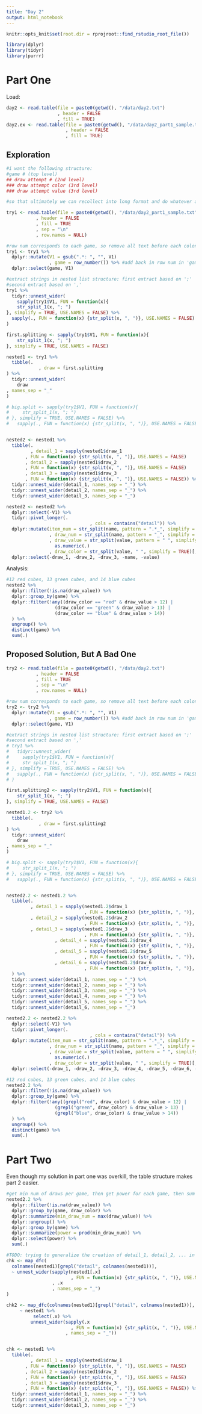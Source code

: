 ```yaml
---
title: "Day 2"
output: html_notebook
---
```


```r

knitr::opts_knit$set(root.dir = rprojroot::find_rstudio_root_file())

library(dplyr)
library(tidyr)
library(purrr)

```

# Part One

Load:

```r
day2 <- read.table(file = paste0(getwd(), "/data/day2.txt")
                   , header = FALSE
                   , fill = TRUE)
day2.ex <- read.table(file = paste0(getwd(), "/data/day2_part1_sample.txt")
                      , header = FALSE
                      , fill = TRUE)
```

## Exploration

```r
#i want the following structure:
#game # (top level)
## draw attempt # (2nd level)
### draw attempt color (3rd level)
### draw attempt value (3rd level)

#so that ultimately we can recollect into long format and do whatever analysis we want.

try1 <- read.table(file = paste0(getwd(), "/data/day2_part1_sample.txt")
           , header = FALSE
           , fill = TRUE
           , sep = "\n"
           , row.names = NULL)

#row num corresponds to each game, so remove all text before each colon
try1 <- try1 %>% 
  dplyr::mutate(V1 = gsub(".*: ", "", V1)
                , game = row_number()) %>% #add back in row num in 'game' col
  dplyr::select(game, V1)

#extract strings in nested list structure: first extract based on ';'
#second extract based on ','
try1 %>%
  tidyr::unnest_wider(
    sapply(try1$V1, FUN = function(x){
    str_split_1(x, "; ")
}, simplify = TRUE, USE.NAMES = FALSE) %>%
  sapply(., FUN = function(x) {str_split(x, ", ")}, USE.NAMES = FALSE)
)

first.splitting <- sapply(try1$V1, FUN = function(x){
    str_split_1(x, "; ")
}, simplify = TRUE, USE.NAMES = FALSE)

nested1 <- try1 %>%
  tibble(.
            , draw = first.splitting
) %>%
  tidyr::unnest_wider(
    draw
, names_sep = "_"
)

# big.split <- sapply(try1$V1, FUN = function(x){
#     str_split_1(x, "; ")
# }, simplify = TRUE, USE.NAMES = FALSE) %>%
#   sapply(., FUN = function(x) {str_split(x, ", ")}, USE.NAMES = FALSE)


nested2 <- nested1 %>%
  tibble(.
         , detail_1 = sapply(nested1$draw_1
       , FUN = function(x) {str_split(x, ", ")}, USE.NAMES = FALSE)
       , detail_2 = sapply(nested1$draw_2
       , FUN = function(x) {str_split(x, ", ")}, USE.NAMES = FALSE)
       , detail_3 = sapply(nested1$draw_3
       , FUN = function(x) {str_split(x, ", ")}, USE.NAMES = FALSE)) %>%
  tidyr::unnest_wider(detail_1, names_sep = "_") %>%
  tidyr::unnest_wider(detail_2, names_sep = "_") %>%
  tidyr::unnest_wider(detail_3, names_sep = "_")

nested2 <- nested2 %>%
  dplyr::select(-V1) %>%
  tidyr::pivot_longer(.
                               , cols = contains("detail")) %>%
  dplyr::mutate(item_num = str_split(name, pattern = ".*_", simplify = TRUE)[,2]
                , draw_num = str_split(name, pattern = "_", simplify = TRUE)[,2]
                , draw_value = str_split(value, pattern = " ", simplify = TRUE)[,1] %>%
                  as.numeric(.)
                , draw_color = str_split(value, " ", simplify = TRUE)[,2]) %>%
  dplyr::select(-draw_1, -draw_2, -draw_3, -name, -value)
```

Analysis:

```r
#12 red cubes, 13 green cubes, and 14 blue cubes
nested2 %>%
  dplyr::filter(!is.na(draw_value)) %>%
  dplyr::group_by(game) %>%
  dplyr::filter(!any((draw_color == "red" & draw_value > 12) |
                  (draw_color == "green" & draw_value > 13) |
                  (draw_color == "blue" & draw_value > 14))
  ) %>%
  ungroup() %>%
  distinct(game) %>%
  sum(.)
```

## Proposed Solution, But A Bad One

```r
try2 <- read.table(file = paste0(getwd(), "/data/day2.txt")
           , header = FALSE
           , fill = TRUE
           , sep = "\n"
           , row.names = NULL)

#row num corresponds to each game, so remove all text before each colon
try2 <- try2 %>% 
  dplyr::mutate(V1 = gsub(".*: ", "", V1)
                , game = row_number()) %>% #add back in row num in 'game' col
  dplyr::select(game, V1)

#extract strings in nested list structure: first extract based on ';'
#second extract based on ','
# try1 %>%
#   tidyr::unnest_wider(
#     sapply(try1$V1, FUN = function(x){
#     str_split_1(x, "; ")
# }, simplify = TRUE, USE.NAMES = FALSE) %>%
#   sapply(., FUN = function(x) {str_split(x, ", ")}, USE.NAMES = FALSE)
# )

first.splitting2 <- sapply(try2$V1, FUN = function(x){
    str_split_1(x, "; ")
}, simplify = TRUE, USE.NAMES = FALSE)

nested1.2 <- try2 %>%
  tibble(.
            , draw = first.splitting2
) %>%
  tidyr::unnest_wider(
    draw
, names_sep = "_"
)

# big.split <- sapply(try1$V1, FUN = function(x){
#     str_split_1(x, "; ")
# }, simplify = TRUE, USE.NAMES = FALSE) %>%
#   sapply(., FUN = function(x) {str_split(x, ", ")}, USE.NAMES = FALSE)


nested2.2 <- nested1.2 %>%
  tibble(.
         , detail_1 = sapply(nested1.2$draw_1
                             , FUN = function(x) {str_split(x, ", ")}, USE.NAMES = FALSE)
         , detail_2 = sapply(nested1.2$draw_2
                             , FUN = function(x) {str_split(x, ", ")}, USE.NAMES = FALSE)
         , detail_3 = sapply(nested1.2$draw_3
                             , FUN = function(x) {str_split(x, ", ")}, USE.NAMES = FALSE)
                  , detail_4 = sapply(nested1.2$draw_4
                             , FUN = function(x) {str_split(x, ", ")}, USE.NAMES = FALSE)
                  , detail_5 = sapply(nested1.2$draw_5
                             , FUN = function(x) {str_split(x, ", ")}, USE.NAMES = FALSE)
                  , detail_6 = sapply(nested1.2$draw_6
                             , FUN = function(x) {str_split(x, ", ")}, USE.NAMES = FALSE)
  ) %>%
  tidyr::unnest_wider(detail_1, names_sep = "_") %>%
  tidyr::unnest_wider(detail_2, names_sep = "_") %>%
  tidyr::unnest_wider(detail_3, names_sep = "_") %>%
  tidyr::unnest_wider(detail_4, names_sep = "_") %>%
  tidyr::unnest_wider(detail_5, names_sep = "_") %>%
  tidyr::unnest_wider(detail_6, names_sep = "_")

nested2.2 <- nested2.2 %>%
  dplyr::select(-V1) %>%
  tidyr::pivot_longer(.
                               , cols = contains("detail")) %>%
  dplyr::mutate(item_num = str_split(name, pattern = ".*_", simplify = TRUE)[,2]
                , draw_num = str_split(name, pattern = "_", simplify = TRUE)[,2]
                , draw_value = str_split(value, pattern = " ", simplify = TRUE)[,1] %>%
                  as.numeric(.)
                , draw_color = str_split(value, " ", simplify = TRUE)[,2]) %>%
  dplyr::select(-draw_1, -draw_2, -draw_3, -draw_4, -draw_5, -draw_6, -name, -value)
```

```r
#12 red cubes, 13 green cubes, and 14 blue cubes
nested2.2 %>%
  dplyr::filter(!is.na(draw_value)) %>%
  dplyr::group_by(game) %>%
  dplyr::filter(!any((grepl("red", draw_color) & draw_value > 12) |
                  (grepl("green", draw_color) & draw_value > 13) |
                  (grepl("blue", draw_color) & draw_value > 14))
  ) %>%
  ungroup() %>%
  distinct(game) %>%
  sum(.)
```

# Part Two

Even though my solution in part one was overkill, the table structure makes part 2 easier.

```r
#get min num of draws per game, then get power for each game, then sum
nested2.2 %>%
  dplyr::filter(!is.na(draw_value)) %>%
  dplyr::group_by(game, draw_color) %>%
  dplyr::summarize(min_draw_num = max(draw_value)) %>%
  dplyr::ungroup() %>%
  dplyr::group_by(game) %>%
  dplyr::summarize(power = prod(min_draw_num)) %>%
  dplyr::select(power) %>%
  sum(.)
```


```r
#TODO: trying to generalize the creation of detail_1, detail_2, ... in part 1
chk <- map_dfc(
  colnames(nested1)[grepl("detail", colnames(nested1))], 
  ~ unnest_wider(sapply(nested1[.x]
                        , FUN = function(x) {str_split(x, ", ")}, USE.NAMES = FALSE)
                 , .x
                 , names_sep = "_")
)

chk2 <- map_dfc(colnames(nested1)[grepl("detail", colnames(nested1))], 
     ~ nested1 %>% 
          select(.x) %>%
         unnest_wider(sapply(.x
                        , FUN = function(x) {str_split(x, ", ")}, USE.NAMES = FALSE)
                      , names_sep = "_"))


chk <- nested1 %>%
  tibble(.
         , detail_1 = sapply(nested1$draw_1
       , FUN = function(x) {str_split(x, ", ")}, USE.NAMES = FALSE)
       , detail_2 = sapply(nested1$draw_2
       , FUN = function(x) {str_split(x, ", ")}, USE.NAMES = FALSE)
       , detail_3 = sapply(nested1$draw_3
       , FUN = function(x) {str_split(x, ", ")}, USE.NAMES = FALSE)) %>%
  tidyr::unnest_wider(detail_1, names_sep = "_") %>%
  tidyr::unnest_wider(detail_2, names_sep = "_") %>%
  tidyr::unnest_wider(detail_3, names_sep = "_")
```

